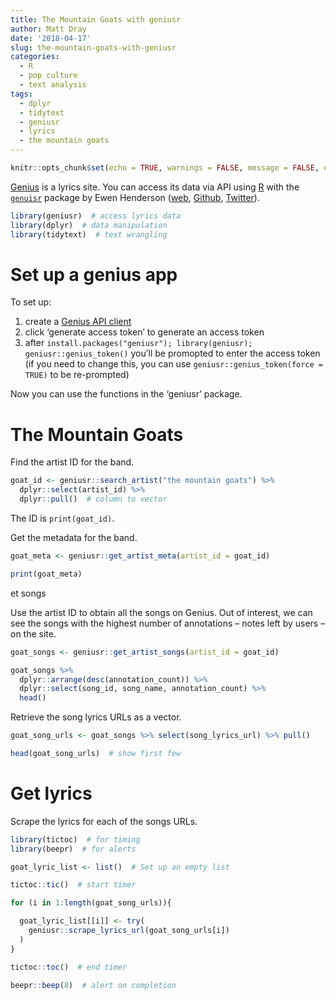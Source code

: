 ```yaml
---
title: The Mountain Goats with geniusr
author: Matt Dray
date: '2018-04-17'
slug: the-mountain-goats-with-geniusr
categories:
  - R
  - pop culture
  - text analysis
tags:
  - dplyr
  - tidytext
  - geniusr
  - lyrics
  - the mountain goats
---
```


```r
knitr::opts_chunk$set(echo = TRUE, warnings = FALSE, message = FALSE, error = FALSE)
```

[Genius](https://genius.com/) is a lyrics site. You can access its data via API using [R](https://www.r-project.org/about.html) with the [`genuisr`](https://github.com/ewenme/geniusr) package by Ewen Henderson ([web](https://ewen.io/), [Github](https://github.com/ewenme), [Twitter](https://twitter.com/ewen_)).

```r
library(geniusr)  # access lyrics data
library(dplyr)  # data manipulation
library(tidytext)  # text wrangling
```

# Set up a genius app 

To set up:

1. create a [Genius API client](https://genius.com/api-clients/new)
2. click 'generate access token' to generate an access token
3. after `install.packages("geniusr"); library(geniusr); geniusr::genius_token()` you'll be promopted to enter the access token (if you need to change this, you can use `geniusr::genius_token(force = TRUE)` to be re-prompted)

Now you can use the functions in the 'geniusr' package.

# The Mountain Goats

Find the artist ID for the band.

```r
goat_id <- geniusr::search_artist("the mountain goats") %>% 
  dplyr::select(artist_id) %>% 
  dplyr::pull()  # column to vector
```

The ID is `print(goat_id)`.

Get the metadata for the band.

```r
goat_meta <- geniusr::get_artist_meta(artist_id = goat_id)

print(goat_meta)
```

et songs

Use the artist ID to obtain all the songs on Genius. Out of interest, we can see the songs with the highest number of annotations -- notes left by users -- on the site.

```r
goat_songs <- geniusr::get_artist_songs(artist_id = goat_id)

goat_songs %>% 
  dplyr::arrange(desc(annotation_count)) %>% 
  dplyr::select(song_id, song_name, annotation_count) %>% 
  head()
```

Retrieve the song lyrics URLs as a vector.

```r
goat_song_urls <- goat_songs %>% select(song_lyrics_url) %>% pull()

head(goat_song_urls)  # show first few
```

# Get lyrics

Scrape the lyrics for each of the songs URLs.

```r
library(tictoc)  # for timing
library(beepr)  # for alerts

goat_lyric_list <- list()  # Set up an empty list

tictoc::tic()  # start timer

for (i in 1:length(goat_song_urls)){

  goat_lyric_list[[i]] <- try(
    geniusr::scrape_lyrics_url(goat_song_urls[i])
  )
}

tictoc::toc()  # end timer

beepr::beep(8)  # alert on completion
```
